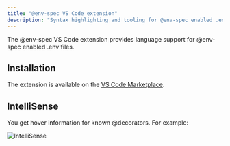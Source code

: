 ```yaml
---
title: "@env-spec VS Code extension"
description: "Syntax highlighting and tooling for @env-spec enabled .env files"
---
```


The @env-spec VS Code extension provides language support for @env-spec enabled .env files. 

## Installation

The extension is available on the [VS Code Marketplace](https://marketplace.visualstudio.com/items?itemName=varlock.env-spec-language).

## IntelliSense

You get hover information for known @decorators. For example:

![IntelliSense](../../../assets/docs/vs-code-intellisense.png)
